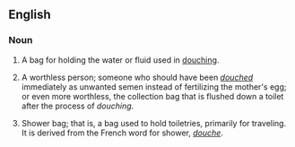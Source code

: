 ==English==

===Noun===
{{en-noun|sg=[[douche]] [[bag]]}}

# A bag for holding the water or fluid used in [[douching]].
# {{vulgar|pejorative}} A worthless person; someone who should have been ''[[douche]]d'' immediately as unwanted semen instead of fertilizing the mother's egg; or even more worthless, the collection bag that is flushed down a toilet after the process of ''douching''.
# {{rfv-sense}} Shower bag; that is, a bag used to hold toiletries, primarily for traveling. It is derived from the French word for shower, ''[[douche]]''.
